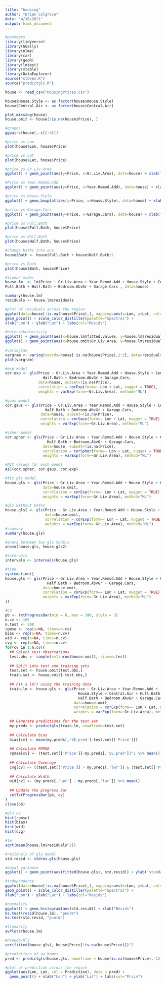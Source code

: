 ---
title: "housing"
author: "Brian Colgrove"
date: "4/16/2021"
output: html_document
---

```{r}
#packages
library(tidyverse)
library(GGally)
library(nlme)
library(car)
library(geoR)
library(lmtest)
library(xtable)
library(DataExplorer)
source("stdres.R")
source("predictgls.R")

house <- read_csv("HousingPrices.csv")

house$House.Style <- as.factor(house$House.Style)
house$Central.Air <- as.factor(house$Central.Air)

plot_missing(house)
house.omit <- house[!is.na(house$Price), ]
```


```{r}
#graphs
ggpairs(house[,-c(2:3)])

#price vs Lon
plot(house$Lon, house$Price)

#price vs Lat
plot(house$Lat, house$Price)

#price vs Gr.Liv.Area
ggplot() + geom_point(aes(y=Price, x=Gr.Liv.Area), data=house) + xlab("Living Area Above Ground")

#Pirce vs Year.Remod.Add
ggplot() + geom_point(aes(y=Price, x=Year.Remod.Add), data=house) + xlab("Year")

#price vs House.Style
ggplot() + geom_boxplot(aes(y=Price, x=House.Style), data=house) + xlab("House Style")

#price vs Garage.Cars
ggplot() + geom_point(aes(y=Price, x=Garage.Cars), data=house) + xlab("Garage Size")

#price vs Full.Bath
plot(house$Full.Bath, house$Price)

#price vs Half.Bath
plot(house$Half.Bath, house$Price)

#change baths into one
house$Bath <- house$Full.Bath + house$Half.Bath/2

#price vs Bath
plot(house$Bath, house$Price)

```


```{r}
#linear model
house.lm  <- lm(Price ~ Gr.Liv.Area + Year.Remod.Add + House.Style + Central.Air +
Full.Bath + Half.Bath + Bedroom.AbvGr + Garage.Cars , data=house)

summary(house.lm)
residuals <- house.lm$residuals

#plot of residuals across the region
ggplot(data=house[!is.na(house$Price),], mapping=aes(x=Lon, y=Lat, col=house.lm$residuals)) +
geom_point() + scale_color_distiller(palette="Spectral") +
xlab("Lon") + ylab("Lat") + labs(col="Resids")

#heteroskedasticity
ggplot() + geom_point(aes(x=house.lm$fitted.values, y=house.lm$residuals)) + xlab("Fitted Values") + ylab("Residuals")
ggplot() + geom_point(aes(x=house.omit$Gr.Liv.Area, y=house.lm$residuals)) + xlab("Living Area Above Ground") + ylab("Residuals")
 
#variogram
vargram <- variog(coords=house[!is.na(house$Price),2:3], data=residuals)
plot(vargram)
```


```{r}
#exp model
cor.exp <- gls(Price ~ Gr.Liv.Area + Year.Remod.Add + House.Style + Central.Air + Full.Bath +
                 Half.Bath + Bedroom.AbvGr + Garage.Cars,
               data=house, subset=!is.na(Price),
               correlation = corExp(form=~ Lon + Lat, nugget = TRUE),
               weights = varExp(form=~Gr.Liv.Area), method="ML")

#gaus model
cor.gaus <- gls(Price ~ Gr.Liv.Area + Year.Remod.Add + House.Style + Central.Air + Full.Bath +
                  Half.Bath + Bedroom.AbvGr + Garage.Cars,
                data=house, subset=!is.na(Price),
                correlation = corGaus(form=~ Lon + Lat, nugget = TRUE),
                weights = varExp(form=~Gr.Liv.Area), method="ML")

#spher model
cor.spher <- gls(Price ~ Gr.Liv.Area + Year.Remod.Add + House.Style + Central.Air + Full.Bath +
                   Half.Bath + Bedroom.AbvGr + Garage.Cars,
                 data=house, subset=!is.na(Price),
                 correlation = corSpher(form=~ Lon + Lat, nugget = TRUE),
                 weights = varExp(form=~Gr.Liv.Area), method="ML")

#AIC values for each model
AIC(cor.spher, cor.gaus, cor.exp)

#fit gls model
house.gls <- gls(Price ~ Gr.Liv.Area + Year.Remod.Add + House.Style + Central.Air + Full.Bath + Half.Bath + Bedroom.AbvGr + Garage.Cars,
                 data=house.omit,
                 correlation = corExp(form=~ Lon + Lat, nugget = TRUE),
                 weights = varExp(form=~Gr.Liv.Area), method="ML")

#gls without baths
house.gls2 <- gls(Price ~ Gr.Liv.Area + Year.Remod.Add + House.Style + Central.Air + Bedroom.AbvGr + Garage.Cars,
                  data=house.omit,
                  correlation = corExp(form=~ Lon + Lat, nugget = TRUE),
                  weights = varExp(form=~Gr.Liv.Area), method="ML")
#summary
summary(house.gls)

#anova between two gls models
anova(house.gls, house.gls2)

#intervals
intervals <- intervals(house.gls)
```


```{r}
#time
system.time({
house.gls <- gls(Price ~ Gr.Liv.Area + Year.Remod.Add + House.Style + Central.Air + Full.Bath +
                   Half.Bath + Bedroom.AbvGr + Garage.Cars,
                 data=house.omit,
                 correlation = corExp(form=~ Lon + Lat, nugget = TRUE),
                 weights = varExp(form=~Gr.Liv.Area), method="ML")
})

#CV
pb <- txtProgressBar(min = 0, max = 100, style = 3)
n.cv <- 100
n.test <- 200
rpmse <- rep(x=NA, times=n.cv)
bias <- rep(x=NA, times=n.cv)
wid <- rep(x=NA, times=n.cv)
cvg <- rep(x=NA, times=n.cv)
for(cv in 1:n.cv){
  ## Select test observations
  test.obs <- sample(x=1:nrow(house.omit), size=n.test)
  
  ## Split into test and training sets
  test.set <- house.omit[test.obs,]
  train.set <- house.omit[-test.obs,]
  
  ## Fit a lm() using the training data
  train.lm <- house.gls <- gls(Price ~ Gr.Liv.Area + Year.Remod.Add +
                                 House.Style + Central.Air + Full.Bath +
                                 Half.Bath + Bedroom.AbvGr + Garage.Cars,
                               data=house.omit,
                               correlation = corExp(form=~ Lon + Lat, nugget = TRUE),
                               weights = varExp(form=~Gr.Liv.Area), method="ML")
  
  ## Generate predictions for the test set
  my.preds <- predictgls(train.lm, newdframe=test.set)
  
  ## Calculate bias
  bias[cv] <- mean(my.preds[,'SE.pred']-test.set[['Price']])
  
  ## Calculate RPMSE
  rpmse[cv] <- (test.set[['Price']]-my.preds[,'SE.pred'])^2 %>% mean() %>% sqrt()
  
  ## Calculate Coverage
  cvg[cv] <- ((test.set[['Price']] > my.preds[,'lwr']) & (test.set[['Price']] < my.preds[,'upr'])) %>% mean()
  
  ## Calculate Width
  wid[cv] <- (my.preds[,'upr'] - my.preds[,'lwr']) %>% mean()
  
  ## Update the progress bar
  setTxtProgressBar(pb, cv)
}
close(pb)

#gls cv 
hist(rpmse)
hist(bias)
hist(wid)
hist(cvg)

#lm
sqrt(mean(house.lm$residuals^2))
```



```{r}
#residuals of gls model
std.resid <- stdres.gls(house.gls)

#equal variance
ggplot() + geom_point(aes(fitted(house.gls), std.resid)) + ylab('standardized residual') + xlab("Fitted Values")

#independence
ggplot(data=house[!is.na(house$Price),], mapping=aes(x=Lon, y=Lat, col=std.resid)) +
geom_point() + scale_color_distiller(palette="Spectral") +
xlab("Lon") + ylab("Lat") + labs(col="Resids")

#normality
ggplot() + geom_histogram(aes(std.resid)) + xlab("Resids")
ks.test(resid(house.lm), "pnorm")
ks.test(std.resid, "pnorm")

#linearity
avPlots(house.lm)

#Pseudo-R^2
cor(fitted(house.gls), house$Price[!is.na(house$Price)])^2

#predictions of na homes
pred <- predictgls(house.gls, newdframe = house[is.na(house$Price),-12])

#plot of prediction across the region
ggplot(aes(Lon, Lat, col = Prediction), data = pred) +
  geom_point() + xlab("Lon") + ylab("Lat") + labs(col="Price")

```

